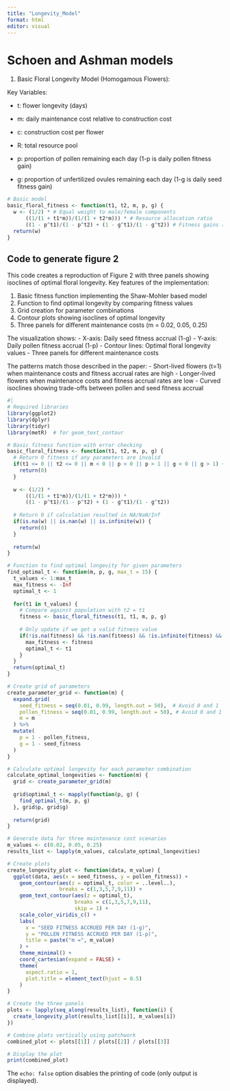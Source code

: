 ```yaml
---
title: "Longevity_Model"
format: html
editor: visual
---
```


# Schoen and Ashman models

1.  Basic Floral Longevity Model (Homogamous Flowers):

Key Variables:

-   t: flower longevity (days)

-   m: daily maintenance cost relative to construction cost

-   c: construction cost per flower

-   R: total resource pool

-   p: proportion of pollen remaining each day (1-p is daily pollen fitness gain)

-   g: proportion of unfertilized ovules remaining each day (1-g is daily seed fitness gain)

```r
# Basic model
basic_floral_fitness <- function(t1, t2, m, p, g) {
  w <- (1/2) * # Equal weight to male/female components
      ((1/(1 + t1*m))/(1/(1 + t2*m))) * # Resource allocation ratio
      ((1 - p^t1)/(1 - p^t2) + (1 - g^t1)/(1 - g^t2)) # Fitness gains ratio
  return(w)
}
```

## Code to generate figure 2

This code creates a reproduction of Figure 2 with three panels showing isoclines of optimal floral longevity. Key features of the implementation:

1.  Basic fitness function implementing the Shaw-Mohler based model
2.  Function to find optimal longevity by comparing fitness values
3.  Grid creation for parameter combinations
4.  Contour plots showing isoclines of optimal longevity
5.  Three panels for different maintenance costs (m = 0.02, 0.05, 0.25)

The visualization shows: - X-axis: Daily seed fitness accrual (1-g) - Y-axis: Daily pollen fitness accrual (1-p) - Contour lines: Optimal floral longevity values - Three panels for different maintenance costs

The patterns match those described in the paper: - Short-lived flowers (t=1) when maintenance costs and fitness accrual rates are high - Longer-lived flowers when maintenance costs and fitness accrual rates are low - Curved isoclines showing trade-offs between pollen and seed fitness accrual

```r
#| 
# Required libraries
library(ggplot2)
library(dplyr)
library(tidyr)
library(metR)  # for geom_text_contour

# Basic fitness function with error checking
basic_floral_fitness <- function(t1, t2, m, p, g) {
  # Return 0 fitness if any parameters are invalid
  if(t1 <= 0 || t2 <= 0 || m < 0 || p < 0 || p > 1 || g < 0 || g > 1) {
    return(0)
  }
  
  w <- (1/2) * 
      ((1/(1 + t1*m))/(1/(1 + t2*m))) * 
      ((1 - p^t1)/(1 - p^t2) + (1 - g^t1)/(1 - g^t2))
  
  # Return 0 if calculation resulted in NA/NaN/Inf
  if(is.na(w) || is.nan(w) || is.infinite(w)) {
    return(0)
  }
  
  return(w)
}

# Function to find optimal longevity for given parameters
find_optimal_t <- function(m, p, g, max_t = 15) {
  t_values <- 1:max_t
  max_fitness <- -Inf
  optimal_t <- 1
  
  for(t1 in t_values) {
    # Compare against population with t2 = t1
    fitness <- basic_floral_fitness(t1, t1, m, p, g)
    
    # Only update if we get a valid fitness value
    if(!is.na(fitness) && !is.nan(fitness) && !is.infinite(fitness) && fitness > max_fitness) {
      max_fitness <- fitness
      optimal_t <- t1
    }
  }
  return(optimal_t)
}

# Create grid of parameters
create_parameter_grid <- function(m) {
  expand.grid(
    seed_fitness = seq(0.01, 0.99, length.out = 50),  # Avoid 0 and 1
    pollen_fitness = seq(0.01, 0.99, length.out = 50), # Avoid 0 and 1
    m = m
  ) %>%
  mutate(
    p = 1 - pollen_fitness,
    g = 1 - seed_fitness
  )
}

# Calculate optimal longevity for each parameter combination
calculate_optimal_longevities <- function(m) {
  grid <- create_parameter_grid(m)
  
  grid$optimal_t <- mapply(function(p, g) {
    find_optimal_t(m, p, g)
  }, grid$p, grid$g)
  
  return(grid)
}

# Generate data for three maintenance cost scenarios
m_values <- c(0.02, 0.05, 0.25)
results_list <- lapply(m_values, calculate_optimal_longevities)

# Create plots
create_longevity_plot <- function(data, m_value) {
  ggplot(data, aes(x = seed_fitness, y = pollen_fitness)) +
    geom_contour(aes(z = optimal_t, color = ..level..), 
                 breaks = c(1,3,5,7,9,11)) +
    geom_text_contour(aes(z = optimal_t), 
                      breaks = c(1,3,5,7,9,11),
                      skip = 1) +
    scale_color_viridis_c() +
    labs(
      x = "SEED FITNESS ACCRUED PER DAY (1-g)",
      y = "POLLEN FITNESS ACCRUED PER DAY (1-p)",
      title = paste("m =", m_value)
    ) +
    theme_minimal() +
    coord_cartesian(expand = FALSE) +
    theme(
      aspect.ratio = 1,
      plot.title = element_text(hjust = 0.5)
    )
}

# Create the three panels
plots <- lapply(seq_along(results_list), function(i) {
  create_longevity_plot(results_list[[i]], m_values[i])
})

# Combine plots vertically using patchwork
combined_plot <- plots[[1]] / plots[[2]] / plots[[3]]

# Display the plot
print(combined_plot)

```

The `echo: false` option disables the printing of code (only output is displayed).
